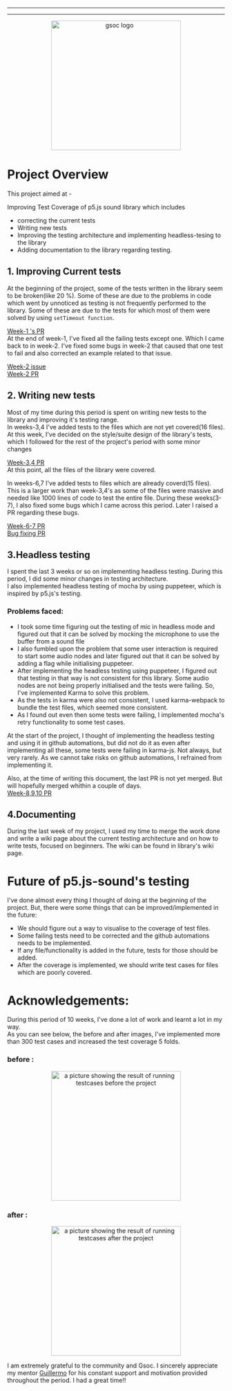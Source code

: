 
---

---
<p align="center">
  <img src="https://github.com/satyasaibhushan/gsoc-21-wrapup/blob/master/assets/gsoc.png" alt="gsoc logo" width="300" style="margin-left:50%;transform:translateX(-50%);"/>
</p>

<p>

# Project Overview
  This project aimed at - 

  Improving Test Coverage of p5.js sound library which includes 
    
  * correcting the current tests
  * Writing new tests
  * Improving the testing architecture and implementing headless-tesing to the library
  * Adding documentation to the library regarding testing.
  
</p>

## 1. Improving Current tests
 At the beginning of the project, some of the tests written in the library seem to be broken(like 20 %). Some of these are due to the problems in code which went by unnoticed as testing is not frequently performed to the library. Some of these are due to the tests for which most of them were solved by using `setTimeout function`.   
  
[Week-1 's PR](https://github.com/processing/p5.js-sound/pull/626)  
At the end of week-1, I've fixed all the failing tests except one. Which I came back to in week-2.
I've fixed some bugs in week-2 that caused that one test to fail and also corrected an example related to that issue.  
  
[Week-2 issue](https://github.com/processing/p5.js-sound/issues/627)  
[Week-2 PR](https://github.com/processing/p5.js-sound/pull/628)  

## 2. Writing new tests 
  Most of my time during this period is spent on writing new tests to the library and improving it's testing range.  
In weeks-3,4 I've added tests to the files which are not yet covered(16 files). At this week, I've decided on the style/suite design of the library's tests, which I followed for the rest of the project's period with some minor changes  

[Week-3,4 PR](https://github.com/processing/p5.js-sound/pull/632)   
At this point, all the files of the library were covered.  

In weeks-6,7 I've added tests to files which are already coverd(15 files). This is a larger work than week-3,4's as some of the files were massive and needed like 1000 lines of code to test the entire file. During these weeks(3-7), I also fixed some bugs which I came across this period. Later I raised a PR regarding these bugs.  

[Week-6-7 PR](https://github.com/processing/p5.js-sound/pull/636)  
[Bug fixing PR](https://github.com/processing/p5.js-sound/pull/639)  

## 3.Headless testing
  I spent the last 3 weeks or so on implementing headless testing. During this period, I did some minor changes in testing architecture.  
I also implemented headless testing of mocha by using puppeteer, which is inspired by p5.js's testing.  
### Problems faced:
* I took some time figuring out the testing of mic in headless mode and figured out that it can be solved by mocking the microphone to use the buffer from a sound file
* I also fumbled upon the problem that some user interaction is required to start some audio nodes and later figured out that it can be solved by adding a flag while initialising puppeteer.
* After implementing the headless testing using puppeteer, I figured out that testing in that way is not consistent for this library. Some audio nodes are not being properly initialised and the tests were failing. So, I've implemented Karma to solve this problem.
* As the tests in karma were also not consistent, I used karma-webpack to bundle the test files, which seemed more consistent.
* As I found out even then some tests were failing, I implemented mocha's retry functionality to some test cases.  


At the start of the project, I thought of implementing the headless testing and using it in github automations, but did not do it as even after implementing all these, some tests were failing in karma-js. Not always, but very rarely. As we cannot take risks on github automations, I refrained from implementing it.  

Also, at the time of writing this document, the last PR is not yet merged. But will hopefully merged whithin a couple of days.  
[Week-8,9,10 PR](https://github.com/processing/p5.js-sound/pull/641)
 
## 4.Documenting
  During the last week of my project, I used my time to merge the work done and write a wiki page about the current testing architecture and on how to write tests, focused on beginners. The wiki can be found in library's wiki page.


# Future of p5.js-sound's testing  
I've done almost every thing I thought of doing at the beginning of the project. But, there were some things that can be improved/implemented in the future: 
* We should figure out a way to visualise to the coverage of test files.
* Some failing tests need to be corrected and the github automations needs to be implemented.
* If any file/functionality is added in the future, tests for those should be added.
* After the coverage is implemented, we should write test cases for files which are poorly covered.

# Acknowledgements:
During this period of 10 weeks, I've done a lot of work and learnt a lot in my way.  
As you can see below, the before and after images, I've implemented more than 300 test cases and increased the test coverage 5 folds.

### before :
<p align="center">
  <img src="https://github.com/satyasaibhushan/gsoc-21-wrapup/blob/master/assets/before.png" alt="a picture showing the result of running testcases before the project" width="300" style="margin-left:50%;transform:translateX(-50%);"/>
</p>   

### after : 
<p align="center">
  <img src="https://github.com/satyasaibhushan/gsoc-21-wrapup/blob/master/assets/after.png" alt="a picture showing the result of running testcases after the project" width="300" style="margin-left:50%;transform:translateX(-50%);"/>
</p>




I am extremely grateful to the community and Gsoc. I sincerely appreciate my mentor [Guillermo](https://github.com/guillemontecinos) for his constant support and motivation provided throughout the period. I had a great time!!

